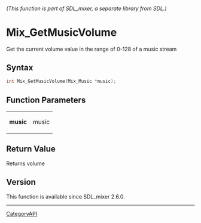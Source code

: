 ====== (This function is part of SDL_mixer, a separate library from SDL.) ======
= Mix_GetMusicVolume =

Get the current volume value in the range of 0-128 of a music stream 

== Syntax ==

<syntaxhighlight lang='c'>
int Mix_GetMusicVolume(Mix_Music *music);
</syntaxhighlight>

== Function Parameters ==

{|
|'''music'''
|music
|}

== Return Value ==

Returns volume

== Version ==

This function is available since SDL_mixer 2.6.0.

----
[[CategoryAPI]]


